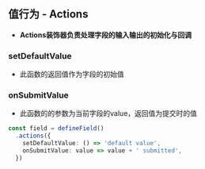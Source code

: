 
## 值行为 - Actions

- **Actions装饰器负责处理字段的输入输出的初始化与回调**

### setDefaultValue

- 此函数的返回值作为字段的初始值

### onSubmitValue

- 此函数的的参数为当前字段的value，返回值为提交时的值

```typescript
const field = defineField()
  .actions({
    setDefaultValue: () => 'default value',
    onSubmitValue: value => value + ' submitted',
  })

```
